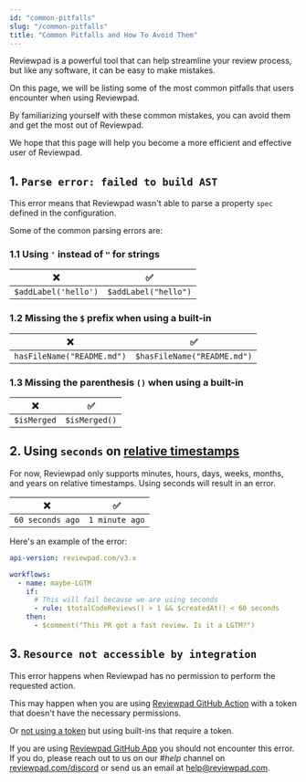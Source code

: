 ---
id: "common-pitfalls"
slug: "/common-pitfalls"
title: "Common Pitfalls and How To Avoid Them"
---

Reviewpad is a powerful tool that can help streamline your review process, but like any software, it can be easy to make mistakes.

On this page, we will be listing some of the most common pitfalls that users encounter when using Reviewpad.

By familiarizing yourself with these common mistakes, you can avoid them and get the most out of Reviewpad.

We hope that this page will help you become a more efficient and effective user of Reviewpad.

## 1. `Parse error: failed to build AST`

This error means that Reviewpad wasn't able to parse a property `spec` defined in the configuration.

Some of the common parsing errors are:

### 1.1 Using `'` instead of `"` for strings

| :x:                  | :white_check_mark:    |
| -------------------- | --------------------- |
| `$addLabel('hello')` |  `$addLabel("hello")` |

### 1.2 Missing the `$` prefix when using a built-in

| :x:                        | :white_check_mark:          |
| -------------------------- | --------------------------- |
| `hasFileName("README.md")` | `$hasFileName("README.md")` |

### 1.3 Missing the parenthesis `()` when using a built-in

| :x:         | :white_check_mark:   |
| ----------- | -------------------- |
| `$isMerged` | `$isMerged()`        |

## 2. Using `seconds` on [relative timestamps](/use-cases/timestamps/#relative-timestamps)

For now, Reviewpad only supports minutes, hours, days, weeks, months, and years on relative timestamps. Using seconds will result in an error.

| :x:                  | :white_check_mark:  |
| -------------------- | ------------------- |
| `60 seconds ago`     | `1 minute ago`      |

Here's an example of the error:

```yml
api-version: reviewpad.com/v3.x

workflows:
  - name: maybe-LGTM
    if:
      # This will fail because we are using seconds
      - rule: $totalCodeReviews() > 1 && $createdAt() < 60 seconds
    then:
      - $comment("This PR got a fast review. Is it a LGTM?")
```

## 3. `Resource not accessible by integration`

This error happens when Reviewpad has no permission to perform the requested action.

This may happen when you are using [Reviewpad GitHub Action](/getting-started/installation-action-tokenized) with a token that doesn't have the necessary permissions.

Or [not using a token](https://docs.reviewpad.com/getting-started/installation-action) but using built-ins that require a token.

If you are using [Reviewpad GitHub App](/getting-started/installation) you should not encounter this error. If you do, please reach out to us on our *#help* channel on [reviewpad.com/discord](https://discord.com/invite/J4tJj3wfgF) or send us an email at [help@reviewpad.com](mailto:help@reviewpad.com).
